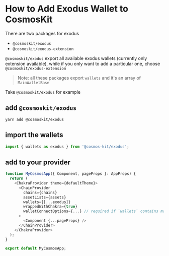# How to Add Exodus Wallet to CosmosKit

There are two packages for exodus

- `@cosmoskit/exodus`
- `@cosmoskit/exodus-extension`

`@cosmoskit/exodus` export all available exodus wallets (currently only extension available), while if you only want to add a particular one, choose `@cosmoskit/exodus-extension`

> Note: all these packages export `wallets` and it's an array of `MainWalletBase`

Take `@cosmoskit/exodus` for example

## add `@cosmoskit/exodus`

```
yarn add @cosmoskit/exodus
```

## import the wallets

```js
import { wallets as exodus } from '@cosmos-kit/exodus';
```

## add to your provider

```js
function MyCosmosApp({ Component, pageProps }: AppProps) {
  return (
    <ChakraProvider theme={defaultTheme}>
      <ChainProvider
        chains={chains}
        assetLists={assets}
        wallets={[...exodus]}
        wrappedWithChakra={true}
        walletConnectOptions={...} // required if `wallets` contains mobile wallets
      >
        <Component {...pageProps} />
      </ChainProvider>
    </ChakraProvider>
  );
}

export default MyCosmosApp;
```

